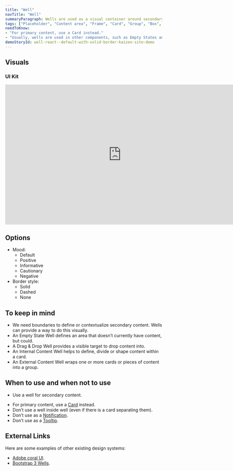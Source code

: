 ```yaml
---
title: "Well"
navTitle: "Well"
summaryParagraph: Wells are used as a visual container around secondary content.
tags: ["Placeholder", "Content area", "Frame", "Card", "Group", "Box", "Container"]
needToKnow:
- "For primary content, use a Card instead."
- "Usually, wells are used in other components, such as Empty States and drag and drop file upload, instead of independently."
demoStoryId: well-react--default-with-solid-border-kaizen-site-demo
---
```



## Visuals

### UI Kit

<iframe style="border: none;" width="744" height="450" src="https://www.figma.com/embed?embed_host=share&url=https%3A%2F%2Fwww.figma.com%2Ffile%2Fe3TyAOZKfLg9cA01Iy1Mgm%2FKaizen-Site-embed%3Fnode-id%3D1412%253A1904" allowfullscreen></iframe>

## Options

*   Mood:
    *   Default
    *   Positive
    *   Informative
    *   Cautionary
    *   Negative
*   Border style:
    *   Solid
    *   Dashed
    *   None

## To keep in mind

* We need boundaries to define or contextualize secondary content. Wells can provide a way to do this visually.
* An Empty State Well defines an area that doesn’t currently have content, but could.
* A Drag & Drop Well provides a visible target to drop content into.
* An Internal Content Well helps to define, divide or shape content within a card.
* An External Content Well wraps one or more cards or pieces of content into a group.

## When to use and when not to use

<DosAndDonts>
<Do>

* Use a well for secondary content.

</Do>
<Dont>

* For primary content, use a [Card](/components/card) instead.
* Don’t use a well inside well (even if there is a card separating them).
* Don’t use as a [Notification](/components/inline-notification).
* Don’t use as a [Tooltip](/components/tooltip).

</Dont>
</DosAndDonts>


## External Links

Here are some examples of other existing design systems:

- [Adobe coral UI](https://helpx.adobe.com/experience-manager/6-3/sites/developing/using/reference-materials/coral-ui/coralui3/getting-started.html).
- [Bootstrap 3 Wells](https://getbootstrap.com/docs/3.4/components/#wells).

